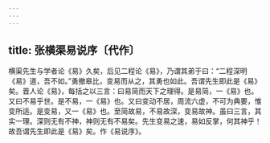 ```yaml
---
---
---
```

title: 张横渠易说序〔代作〕
---

横渠先生与学者论《易》久矣，后见二程论《易》，乃谓其弟于曰：“二程深明《易》道，吾不如。”勇撤皋比，变易而从之，其勇也如此。吾谓先生即此是《易》矣。晋人论《易》，每括之以三言：曰易简而天下之理得。是易简，一《易》也。又曰不易乎世。是不易，一《易》也。又曰变动不居，周流六虚，不可为典要，惟变所适。是变易，又一《易》也。至简故易，不易故深，变易故神。虽曰三言，其实一理。深则无有不神，神则无有不易矣。先生变易之速，易如反掌，何其神乎！故吾谓先生即此是《易》矣。作《易说序》。